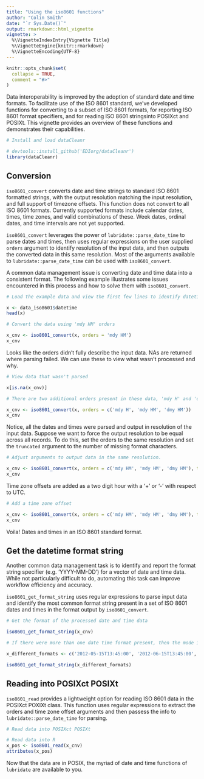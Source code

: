 ```yaml
---
title: "Using the iso8601 functions"
author: "Colin Smith"
date: "`r Sys.Date()`"
output: rmarkdown::html_vignette
vignette: >
  %\VignetteIndexEntry{Vignette Title}
  %\VignetteEngine{knitr::rmarkdown}
  %\VignetteEncoding{UTF-8}
---
```


```r
knitr::opts_chunk$set(
  collapse = TRUE,
  comment = "#>"
)
```

Data interoperability is improved by the adoption of standard date and time formats. To facilitate use of the ISO 8601 standard, we've developed functions for converting to a subset of ISO 8601 formats, for reporting ISO 8601 format specifiers, and for reading ISO 8601 stringsinto POSIXct and POSIXt. This vignette provides an overview of these functions and demonstrates their capabilities.

```r
# Install and load dataCleanr

# devtools::install_github('EDIorg/dataCleanr')
library(dataCleanr)

```

## Conversion

`iso8601_convert` converts date and time strings to standard ISO 8601 formatted strings, with the output resolution matching the input resolution, and full support of timezone offsets. This function does not convert to all ISO 8601 formats. Currently supported formats include calendar dates, times, time zones, and valid combinations of these. Week dates, ordinal dates, and time intervals are not yet supported.

`iso8601_convert` leverages the power of `lubridate::parse_date_time` to parse dates and times, then uses regular expressions on the user supplied `orders` argument to identify resolution of the input data, and then outputs the converted data in this same resolution. Most of the arguments available to `lubridate::parse_date_time` can be used with `iso8601_convert`.

A common data management issue is converting date and time data into a consistent format. The following example illustrates some issues encountered in this process and how to solve them with `iso8601_convert`.

```r
# Load the example data and view the first few lines to identify datetime orders

x <- data_iso8601$datetime
head(x)

# Convert the data using 'mdy HM' orders

x_cnv <- iso8601_convert(x, orders = 'mdy HM')
x_cnv
```

Looks like the orders didn't fully describe the input data. NAs are returned where parsing failed. We can use these to view what wasn't processed and why.

```r
# View data that wasn't parsed

x[is.na(x_cnv)]

# There are two additional orders present in these data, 'mdy H' and 'dmy HM'. Try converting with an updated list of orders.

x_cnv <- iso8601_convert(x, orders = c('mdy H', 'mdy HM', 'dmy HM'))
x_cnv
```

Notice, all the dates and times were parsed and output in resolution of the input data. Suppose we want to force the output resolution to be equal across all records. To do this, set the orders to the same resolution and set the `truncated` argument to the number of missing format characters.

```r
# Adjust arguments to output data in the same resolution.

x_cnv <- iso8601_convert(x, orders = c('mdy HM', 'mdy HM', 'dmy HM'), truncated = 1)
x_cnv

```

Time zone offsets are added as a two digit hour with a '+' or '-' with respect to UTC.

```r
# Add a time zone offset

x_cnv <- iso8601_convert(x, orders = c('mdy HM', 'mdy HM', 'dmy HM'), truncated = 1, tz = '-05')
x_cnv
```

Voila! Dates and times in an ISO 8601 standard format.

## Get the datetime format string

Another common data management task is to identify and report the format string specifier (e.g. 'YYYY-MM-DD') for a vector of date and time data. While not particularly difficult to do, automating this task can improve workflow efficiency and accuracy. 

`iso8601_get_format_string` uses regular expressions to parse input data and identify the most common format string present in a set of ISO 8601 dates and times in the format output by `iso8601_convert`.

```r
# Get the format of the processed date and time data

iso8601_get_format_string(x_cnv)

# If there were more than one date time format present, then the mode is returned with a warning message.

x_different_formats <- c('2012-05-15T13:45:00', '2012-06-15T13:45:00', '2012-07-15T13:45:00', '2012-08-15T13:45', '2012-09-15T13:45', '2012-10-15T13')

iso8601_get_format_string(x_different_formats)

```

## Reading into POSIXct POSIXt

`iso8601_read` provides a lightweight option for reading ISO 8601 data in the POSIXct POXIXt class. This function uses regular expressions to extract the orders and time zone offset arguments and then passess the info to `lubridate::parse_date_time` for parsing.

```r
# Read data into POSIXct POSIXt

# Read data into R
x_pos <- iso8601_read(x_cnv)
attributes(x_pos)
```

Now that the data are in POSIX, the myriad of date and time functions of `lubridate` are available to you.
